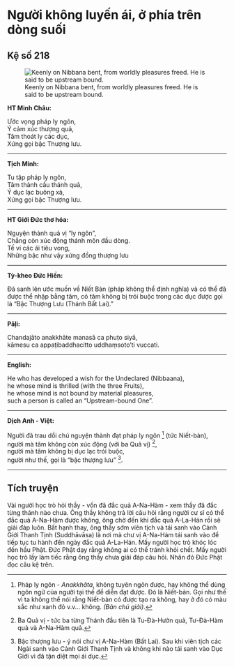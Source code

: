 # Người không luyến ái, ở phía trên dòng suối {- #nguoi-khong-luyen-ai-o-phia-tren-dong-suoi}

## Kệ số 218 {- #ke-so-218}

![Keenly on Nibbana bent, from worldly pleasures freed. He is said to be upstream bound.](images/kinh-phap-cu-ke-so-218-dhammapada-verse-218.jpg){fig-align="center" .lightbox}

**HT Minh Châu:**

Ước vọng pháp ly ngôn,  
Ý cảm xúc thượng quả,  
Tâm thoát ly các dục,  
Xứng gọi bậc Thượng lưu.  

<hr class="divider">

**Tịch Minh:**

Tu tập pháp ly ngôn,  
Tâm thành cầu thánh quả,  
Ý dục lạc buông xả,  
Xứng gọi bậc Thượng lưu.  


<hr class="divider">

**HT Giới Đức thơ hóa:**

Nguyện thành quả vị “ly ngôn”,  
Chẳng còn xúc động thánh môn đầu dòng.  
Tế vi các ái tiêu vong,  
Những bậc như vậy xứng đồng thượng lưu  

<hr class="divider">

**Tỳ-kheo Đức Hiền:**

Đã sanh lên ước muốn về Niết Bàn (pháp không thể định nghĩa) và có thể đã được thể nhập bằng tâm, có tâm không bị trói buộc trong các dục được gọi là “Bậc Thượng Lưu (Thánh Bất Lai).”  

<hr class="divider">

**Pāḷi:**

Chandajāto anakkhāte manasā ca phuṭo siyā,  
kāmesu ca appaṭibaddhacitto uddhaṃsoto'ti vuccati.  

<hr class="divider">

**English:**

He who has developed a wish for the Undeclared (Nibbaana),  
he whose mind is thrilled (with the three Fruits),  
he whose mind is not bound by material pleasures,  
such a person is called an "Upstream-bound One".  

<hr class="divider">

**Dịch Anh - Việt:**

Người đã trau dồi chú nguyện thành đạt pháp ly ngôn [^1] (tức Niết-bàn),  
người mà tâm không còn xúc động (với ba Quả vị) [^2],  
người mà tâm không bị dục lạc trói buộc,  
người như thế, gọi là "bậc thượng lưu" [^3].  

<hr class="divider">

## Tích truyện {- #tich-truyen}

Vài người học trò hỏi thầy - vốn đã đắc quả A-Na-Hàm - xem thầy đã đắc từng thánh nào chưa. Ông thầy không trả lời câu hỏi rằng người cư sĩ có thể đắc quả A-Na-Hàm được không, ông chờ đến khi đắc quả A-La-Hán rồi sẽ giải đáp luôn. Bất hạnh thay, ông thầy sớm viên tịch và tái sanh vào Cảnh Giới Thanh Tịnh (Suddhāvāsa) là nơi mà chư vị A-Na-Hàm tái sanh vào để tiếp tục tu hành đến ngày đắc quả A-La-Hán. Mấy người học trò khóc lóc đến hầu Phật. Ðức Phật dạy rằng không ai có thể tránh khỏi chết. Mấy người học trò lấy làm tiếc rằng ông thầy chưa giải đáp câu hỏi. Nhân đó Ðức Phật đọc câu kệ trên.

[^1]: Pháp ly ngôn - *Anakkhāta*, không tuyên ngôn được, hay không thể dùng ngôn ngữ của người tại thế để diễn đạt được. Ðó là Niết-bàn. Gọi như thế vì ta không thể nói rằng Niết-bàn có được tạo ra không, hay ở đó có màu sắc như xanh đỏ v.v... không. *(Bản chú giải)*.

[^2]: Ba Quả vị - tức ba từng Thánh đầu tiên là Tu-Ðà-Hườn quả, Tư-Ðà-Hàm quả và A-Na-Hàm quả.

[^3]: Bậc thượng lưu - ý nói chư vị A-Na-Hàm (Bất Lai). Sau khi viên tịch các Ngài sanh vào Cảnh Giới Thanh Tịnh và không khi nào tái sanh vào Dục Giới vì đã tận diệt mọi ái dục.